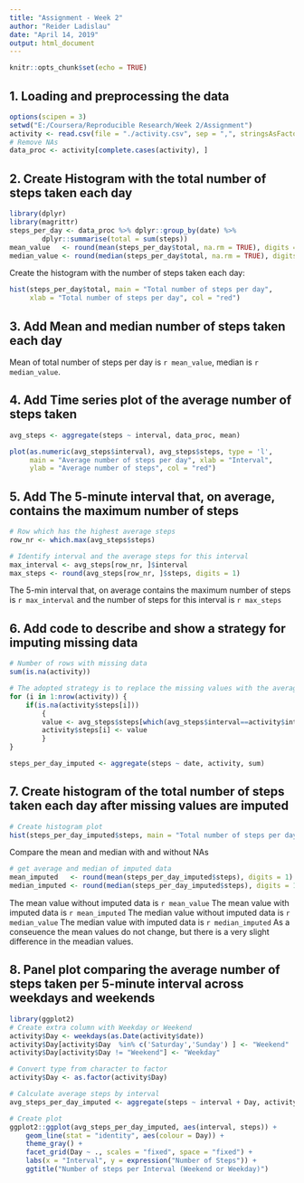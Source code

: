 ---
title: "Assignment - Week 2"
author: "Reider Ladislau"
date: "April 14, 2019"
output: html_document
---

```{r setup, include=FALSE}
knitr::opts_chunk$set(echo = TRUE)
```


## 1. Loading and preprocessing the data
``` {r loaddata}
options(scipen = 3)
setwd("E:/Coursera/Reproducible Research/Week 2/Assignment")
activity <- read.csv(file = "./activity.csv", sep = ",", stringsAsFactors = FALSE, header = TRUE)
# Remove NAs
data_proc <- activity[complete.cases(activity), ]
```


## 2. Create Histogram with the total number of steps taken each day
``` {r nrsteptperday}
library(dplyr)
library(magrittr)
steps_per_day <- data_proc %>% dplyr::group_by(date) %>% 
        dplyr::summarise(total = sum(steps))
mean_value   <- round(mean(steps_per_day$total, na.rm = TRUE), digits = 1)
median_value <- round(median(steps_per_day$total, na.rm = TRUE), digits = 1)
```


Create the histogram with the number of steps taken each day:
``` {r createhist}
hist(steps_per_day$total, main = "Total number of steps per day", 
     xlab = "Total number of steps per day", col = "red")
```


## 3. Add Mean and median number of steps taken each day

Mean of total number of steps per day is `r mean_value`, median is `r median_value`.


## 4. Add Time series plot of the average number of steps taken
``` {r createtimeseriesplot}
avg_steps <- aggregate(steps ~ interval, data_proc, mean)

plot(as.numeric(avg_steps$interval), avg_steps$steps, type = 'l', 
     main = "Average number of steps per day", xlab = "Interval", 
     ylab = "Average number of steps", col = "red")
```


## 5. Add The 5-minute interval that, on average, contains the maximum number of steps
``` {r maximumsteps}
# Row which has the highest average steps
row_nr <- which.max(avg_steps$steps)

# Identify interval and the average steps for this interval
max_interval <- avg_steps[row_nr, ]$interval
max_steps <- round(avg_steps[row_nr, ]$steps, digits = 1)
```

The 5-min interval that, on average contains the maximum number of steps is `r max_interval` and the number of steps for this interval is  `r max_steps`


## 6. Add code to describe and show a strategy for imputing missing data
``` {r missingdata}
# Number of rows with missing data
sum(is.na(activity))

# The adopted strategy is to replace the missing values with the average steps in that interval across all the days
for (i in 1:nrow(activity)) {
    if(is.na(activity$steps[i])) 
        {
        value <- avg_steps$steps[which(avg_steps$interval==activity$interval[i])]
        activity$steps[i] <- value 
        }
}

steps_per_day_imputed <- aggregate(steps ~ date, activity, sum)
```


## 7. Create histogram of the total number of steps taken each day after missing values are imputed

``` {r histplotimputed}
# Create histogram plot
hist(steps_per_day_imputed$steps, main = "Total number of steps per day imputed", xlab = "Total number of steps per day", col = "red")
```


Compare the mean and median with and without NAs
``` {r comparison}
# get average and median of imputed data
mean_imputed   <- round(mean(steps_per_day_imputed$steps), digits = 1)
median_imputed <- round(median(steps_per_day_imputed$steps), digits = 1)
```

The mean value without imputed data is `r mean_value`
The mean value with imputed data is `r mean_imputed`
The median value without imputed data is `r median_value`
The median value with imputed data is `r median_imputed`
As a conseuence the mean values do not change, but there is a very slight difference in the meadian values.


## 8. Panel plot comparing the average number of steps taken per 5-minute interval across weekdays and weekends

``` {r weekday_weekend}
library(ggplot2)
# Create extra column with Weekday or Weekend
activity$Day <- weekdays(as.Date(activity$date))
activity$Day[activity$Day  %in% c('Saturday','Sunday') ] <- "Weekend"
activity$Day[activity$Day != "Weekend"] <- "Weekday"

# Convert type from character to factor
activity$Day <- as.factor(activity$Day)

# Calculate average steps by interval
avg_steps_per_day_imputed <- aggregate(steps ~ interval + Day, activity, mean)

# Create plot
ggplot2::ggplot(avg_steps_per_day_imputed, aes(interval, steps)) +
    geom_line(stat = "identity", aes(colour = Day)) +
    theme_gray() +
    facet_grid(Day ~ ., scales = "fixed", space = "fixed") +
    labs(x = "Interval", y = expression("Number of Steps")) +
    ggtitle("Number of steps per Interval (Weekend or Weekday)")
```

